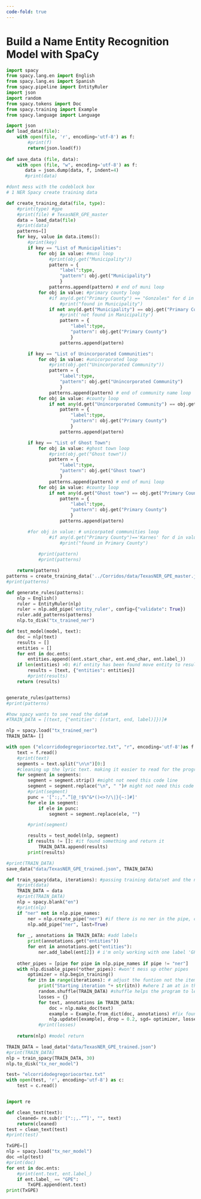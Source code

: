 ```yaml
---
code-fold: true
---
```

# Build a Name Entity Recognition Model with SpaCy 

```python
import spacy
from spacy.lang.en import English
from spacy.lang.es import Spanish
from spacy.pipeline import EntityRuler
import json
import random
from spacy.tokens import Doc
from spacy.training import Example
from spacy.language import Language
```

```python
import json
def load_data(file):
    with open(file, 'r', encoding='utf-8') as f:
        #print(f)
        return(json.load(f))
    
def save_data (file, data):
    with open (file, "w", encoding='utf-8') as f:
       data = json.dump(data, f, indent=4)
       #print(data)
```
```python
#dont mess with the codeblock box 
# 1 NER Spacy create training data

def create_training_data(file, type):
    #print(type) #gpe
    #print(file) # TexasNER_GPE_master
    data = load_data(file)
    #print(data)
    patterns=[]
    for key, value in data.items():
        #print(key)
        if key == "List of Municipalities":
            for obj in value: #muni loop
                #print(obj.get("Municipality"))
                pattern = {
                    "label":type,
                    "pattern": obj.get("Municipality")
                    }
                patterns.append(pattern) # end of muni loop
            for obj in value: #primary county loop 
                #if any(d.get("Primary County") == "Gonzales" for d in value): 
                    #print("found in Municipality") 
                if not any(d.get("Municipality") == obj.get("Primary County") for d in value):
                    #print('not found in Manicipality')
                    pattern = {
                        "label":type,
                        "pattern": obj.get("Primary County")
                        }
                    patterns.append(pattern)           

        if key == "List of Unincorporated Communities":
            for obj in value: #unicorporated loop
                #print(obj.get("Unincorporated Community"))
                pattern = {
                    "label":type,
                    "pattern": obj.get("Unincorporated Community")
                    }
                patterns.append(pattern) # end of community name loop
            for obj in value: #county loop 
                if not any(d.get("Unincorporated Community") == obj.get("Primary County") for d in value):
                    pattern = {
                        "label":type,
                        "pattern": obj.get("Primary County")
                        }
                    patterns.append(pattern)                 

        if key == "List of Ghost Town":
            for obj in value: #ghost town loop
                #print(obj.get("Ghost town"))
                pattern = {
                    "label":type,
                    "pattern": obj.get("Ghost town")
                    }
                patterns.append(pattern) # end of muni loop
            for obj in value: #county loop 
                if not any(d.get("Ghost town") == obj.get("Primary County") for d in value):
                    pattern = {
                        "label":type,
                        "pattern": obj.get("Primary County")
                        }
                    patterns.append(pattern)

        #for obj in value: # unicorpated communities loop
                #if any(d.get("Primary County")=='Karnes' for d in value): 
                    #print("found in Primary County")
        
            #print(pattern)
            #print(patterns)

    return(patterns)
patterns = create_training_data('../Corridos/data/TexasNER_GPE_master.json', 'GPE')
#print(patterns)

```

```python
def generate_rules(patterns):
    nlp = English()
    ruler = EntityRuler(nlp)
    ruler = nlp.add_pipe('entity_ruler', config={"validate": True}) 
    ruler.add_patterns(patterns) 
    nlp.to_disk("tx_trained_ner")

def test_model(model, text):
    doc = nlp(text)
    results = []
    entities = []
    for ent in doc.ents:
        entities.append((ent.start_char, ent.end_char, ent.label_))
    if len(entities) >0: #if entity has been found move entity to results and entity list
        results = [text, {"entities": entities}]
        #print(results)
    return (results)


generate_rules(patterns)
#print(patterns)

#how spacy wants to see read the data#
#TRAIN_DATA = [(text, {"entities": [(start, end, label)]})]#

nlp = spacy.load("tx_trained_ner")
TRAIN_DATA= []

with open ("elcorridodegregoriocortez.txt", "r", encoding='utf-8')as f:
    text = f.read()
    #print(text)
    segments = text.split("\n\n")[0:]
    #cleaning up the lyric text. making it easier to read for the program
    for segment in segments:
        segment = segment.strip() #might not need this code line 
        segment = segment.replace("\n", " ")# might not need this code line
        #print(segment)
        punc = '[":;,“.”[@_!$%^&*()<>?/\|}{~:]#]'
        for ele in segment:
            if ele in punc:
                segment = segment.replace(ele, "")

        #print(segment)

        results = test_model(nlp, segment)
        if results != []: #it found something and return it
            TRAIN_DATA.append(results)
        print(results)

#print(TRAIN_DATA)
save_data("data/TexasNER_GPE_trained.json", TRAIN_DATA)
```
```python
def train_spacy(data, iterations): #passing training data/set and the number/generation of the training process. 30 is good. long time!!!!
    #print(data)
    TRAIN_DATA = data
    #print(TRAIN_DATA)
    nlp = spacy.blank("en")
    #print(nlp)
    if "ner" not in nlp.pipe_names:
        ner = nlp.create_pipe("ner") #if there is no ner in the pipe, create a pipe
        nlp.add_pipe("ner", last=True)
    
    for _, annotations in TRAIN_DATA: #add labels
        print(annotations.get("entities"))
        for ent in annotations.get("entities"):
            ner.add_label(ent[2]) # i'm only working with one label 'GPE' if more increase i believe double check
    
    other_pipes = [pipe for pipe in nlp.pipe_names if pipe != "ner"]  
    with nlp.disable_pipes(*other_pipes): #won't mess up other pipes
        optimizer = nlp.begin_training()
        for itn in range(iterations): # adjust the funtion not the items inside. arg of interations 30 is good
            print("Starting iteration "+ str(itn)) #where I am at in the interations process
            random.shuffle(TRAIN_DATA) #shuffle helps the program to learn not memorize order. 
            losses = {}
            for text, annotations in TRAIN_DATA:
                doc = nlp.make_doc(text)
                example = Example.from_dict(doc, annotations) #fix found here for ValueError: [E973] Unexpected type for NER data https://github.com/explosion/spaCy/issues/7038
                nlp.update([example], drop = 0.2, sgd= optimizer, losses=losses)            
            #print(losses)  
    
    return(nlp) #model return

TRAIN_DATA = load_data("data/TexasNER_GPE_trained.json")
#print(TRAIN_DATA)
nlp = train_spacy(TRAIN_DATA, 30)
nlp.to_disk("tx_ner_model")
```
```python
test= "elcorridodegregoriocortez.txt"
with open(test, 'r', encoding='utf-8') as c:
    test = c.read()


import re

def clean_text(text):
    cleaned= re.sub(r'[":;,.“”]', "", text)
    return(cleaned)
test = clean_text(test)
#print(test)

TxGPE=[]
nlp = spacy.load("tx_ner_model")
doc =nlp(test) 
#print(doc)
for ent in doc.ents:
    #print(ent.text, ent.label_)
    if ent.label_ == "GPE":
        TxGPE.append(ent.text)
print(TxGPE)
```